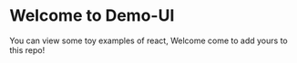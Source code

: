 
<Meta title="Example/Introduction" />

# Welcome to Demo-UI

You can view some toy examples of react, Welcome come to add yours to this repo!
